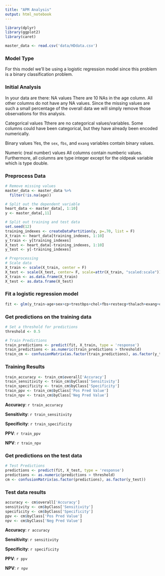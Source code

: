 ```yaml
---
title: "APM Analysis"
output: html_notebook
---
```


```r
library(dplyr)
library(ggplot2)
library(caret)
```

```r
master_data <- read.csv('data/HDdata.csv')
```

### Model Type
For this model we'll be using a logistic regression model since this problem is a binary classification problem.

### Initial Analysis
In your data are there:
NA values
There are 10 NAs in the age column. All other columns do not have any NA values. Since the missing values are such a small percentage of the overall data we will simply remove those observations for this analysis.
	
Categorical values
Tthere are no categorical values/variables. Some columns could have been categorical, but they have already been encoded numerically.
	
Binary values
Yes, the `sex`, `fbs`, and `exang` variables contain binary values.
	
Numeric (real number) values
All columns contain numberic values. Furthermore, all columns are type integer       except for the oldpeak variable which is type double. 


### Preprocess Data
```r
# Remove missing values
master_data <- master_data %>%
  filter(!is.na(age))

# Split out the dependent variable
heart_data <- master_data[, 1:10]
y <- master_data[,11]

# Split out training and test data
set.seed(12)
training_indexes <- createDataPartition(y, p=.70, list = F)
X_train <- heart_data[training_indexes, 1:10]
y_train <- y[training_indexes]
X_test <- heart_data[-training_indexes, 1:10]
y_test <- y[-training_indexes]

# Preprocessing
# Scale data
X_train <- scale(X_train, center = F)
X_test <- scale(X_test, center= F, scale=attr(X_train, "scaled:scale"))
X_train <- as.data.frame(X_train)
X_test <- as.data.frame(X_test)
```

### Fit a logistic regression model
```r
fit <- glm(y_train~age+sex+cp+trestbps+chol+fbs+restecg+thalach+exang+oldpeak,data=X_train,family=binomial())
```

### Get predictions on the training data
```r
# Set a threshold for predictions
threshold <- 0.5

# Train Predictions
train_predictions <- predict(fit, X_train, type = 'response')
train_predictions <- as.numeric(train_predictions > threshold)
train_cm <- confusionMatrix(as.factor(train_predictions), as.factor(y_train))
```

### Training Results
```r
train_accuracy <- train_cm$overall['Accuracy']
train_sensitivity <- train_cm$byClass['Sensitivity']
train_specificity <- train_cm$byClass['Specificity']
train_ppv <- train_cm$byClass['Pos Pred Value']
train_npv <- train_cm$byClass['Neg Pred Value']
```
__Accuracy__: `r train_accuracy`

__Sensitivity__: `r train_sensitivity`

__Specificity__: `r train_specificity` 

__PPV__: `r train_ppv`

__NPV__: `r train_npv`


### Get predictions on the test data
```r
# Test Predictions
predictions <- predict(fit, X_test, type = 'response')
predictions <- as.numeric(predictions > threshold)
cm <- confusionMatrix(as.factor(predictions), as.factor(y_test))
```

### Test data results
```r
accuracy <- cm$overall['Accuracy']
sensitivity <- cm$byClass['Sensitivity']
specificity <- cm$byClass['Specificity']
ppv <- cm$byClass['Pos Pred Value']
npv <- cm$byClass['Neg Pred Value']
```
__Accuracy__: `r accuracy`

__Sensitivity__: `r sensitivity`

__Specificity__: `r specificity` 

__PPV__: `r ppv`

__NPV__: `r npv`
